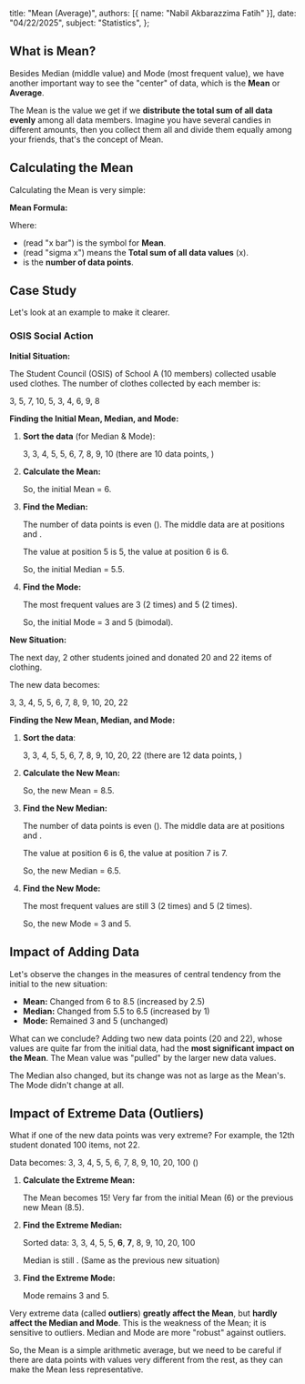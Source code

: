   title: "Mean (Average)",
  authors: [{ name: "Nabil Akbarazzima Fatih" }],
  date: "04/22/2025",
  subject: "Statistics",
};

## What is Mean?

Besides Median (middle value) and Mode (most frequent value), we have another important way to see the "center" of data, which is the **Mean** or **Average**.

The Mean is the value we get if we **distribute the total sum of all data evenly** among all data members. Imagine you have several candies in different amounts, then you collect them all and divide them equally among your friends, that's the concept of Mean.

## Calculating the Mean

Calculating the Mean is very simple:

<div className="flex flex-col gap-4">
  <BlockMath math="\text{1. Sum up all the data values.}" />
  <BlockMath math="\text{2. Divide the total sum by the number of data points.}" />
</div>

**Mean Formula:**

<BlockMath math="\bar{x} = \frac{\sum x}{n}" />

Where:

- <InlineMath math="\bar{x}" /> (read "x bar") is the symbol for **Mean**.
- <InlineMath math="\sum x" /> (read "sigma x") means the **Total sum of all data
  values** (x).
- <InlineMath math="n" /> is the **number of data points**.

## Case Study

Let's look at an example to make it clearer.

### OSIS Social Action

**Initial Situation:**

The Student Council (OSIS) of School A (10 members) collected usable used clothes. The number of clothes collected by each member is:

3, 5, 7, 10, 5, 3, 4, 6, 9, 8

**Finding the Initial Mean, Median, and Mode:**

1.  **Sort the data** (for Median & Mode):

    3, 3, 4, 5, 5, 6, 7, 8, 9, 10 (there are 10 data points, <InlineMath math="n=10" />)

2.  **Calculate the Mean:**

    <div className="flex flex-col gap-4">
      <BlockMath math="\sum x = 3+3+4+5+5+6+7+8+9+10 = 60" />
      <BlockMath math="\bar{x} = \frac{\sum x}{n} = \frac{60}{10} = 6" />
    </div>

    So, the initial Mean = 6.

3.  **Find the Median:**

    The number of data points is even (<InlineMath math="n=10" />). The middle data are at positions <InlineMath math="10/2 = 5" /> and <InlineMath math="(10/2)+1 = 6" />.

    The value at position 5 is 5, the value at position 6 is 6.

    <BlockMath math="\text{Median} = \frac{5+6}{2} = 5.5" />

    So, the initial Median = 5.5.

4.  **Find the Mode:**

    The most frequent values are 3 (2 times) and 5 (2 times).

    So, the initial Mode = 3 and 5 (bimodal).

**New Situation:**

The next day, 2 other students joined and donated 20 and 22 items of clothing.

The new data becomes:

3, 3, 4, 5, 5, 6, 7, 8, 9, 10, 20, 22

**Finding the New Mean, Median, and Mode:**

1.  **Sort the data**:

    3, 3, 4, 5, 5, 6, 7, 8, 9, 10, 20, 22 (there are 12 data points, <InlineMath math="n=12" />)

2.  **Calculate the New Mean:**

    <div className="flex flex-col gap-4">
      <BlockMath math="\sum x = 60 + 20 + 22 = 102" />
      <BlockMath math="\bar{x} = \frac{\sum x}{n} = \frac{102}{12} = 8.5" />
    </div>

    So, the new Mean = 8.5.

3.  **Find the New Median:**

    The number of data points is even (<InlineMath math="n=12" />). The middle data are at positions <InlineMath math="12/2 = 6" /> and <InlineMath math="(12/2)+1 = 7" />.

    The value at position 6 is 6, the value at position 7 is 7.

    <BlockMath math="\text{Median} = \frac{6+7}{2} = 6.5" />

    So, the new Median = 6.5.

4.  **Find the New Mode:**

    The most frequent values are still 3 (2 times) and 5 (2 times).

    So, the new Mode = 3 and 5.

## Impact of Adding Data

Let's observe the changes in the measures of central tendency from the initial to the new situation:

- **Mean:** Changed from 6 to 8.5 (increased by 2.5)
- **Median:** Changed from 5.5 to 6.5 (increased by 1)
- **Mode:** Remained 3 and 5 (unchanged)

What can we conclude? Adding two new data points (20 and 22), whose values are quite far from the initial data, had the **most significant impact on the Mean**. The Mean value was "pulled" by the larger new data values.

The Median also changed, but its change was not as large as the Mean's. The Mode didn't change at all.

## Impact of Extreme Data (Outliers)

What if one of the new data points was very extreme? For example, the 12th student donated 100 items, not 22.

Data becomes: 3, 3, 4, 5, 5, 6, 7, 8, 9, 10, 20, 100 (<InlineMath math="n=12" />)

1.  **Calculate the Extreme Mean:**

    <div className="flex flex-col gap-4">
      <BlockMath math="\sum x = 60 + 20 + 100 = 180" />
      <BlockMath math="\bar{x} = \frac{\sum x}{n} = \frac{180}{12} = 15" />
    </div>

    The Mean becomes 15! Very far from the initial Mean (6) or the previous new Mean (8.5).

2.  **Find the Extreme Median:**

    Sorted data: 3, 3, 4, 5, 5, **6**, **7**, 8, 9, 10, 20, 100

    Median is still <InlineMath math="(6+7)/2 = 6.5" />. (Same as the previous new situation)

3.  **Find the Extreme Mode:**

    Mode remains 3 and 5.

Very extreme data (called **outliers**) **greatly affect the Mean**, but **hardly affect the Median and Mode**. This is the weakness of the Mean; it is sensitive to outliers. Median and Mode are more "robust" against outliers.

So, the Mean is a simple arithmetic average, but we need to be careful if there are data points with values very different from the rest, as they can make the Mean less representative.
